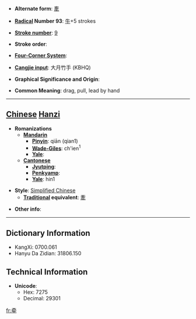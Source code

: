 * '''Alternate form''': [[牽]]

* '''[[Wiktionary:Chinese radical index| Radical]] Number 93''': [[Wiktionary:Chinese radical index 牛|牛]]+5 strokes

* '''[[Wiktionary:Chinese total strokes index|Stroke number]]''': [[Wiktionary:Chinese total strokes index 9|9]]

* '''Stroke order''': 

* '''[[Wiktionary:Chinese four corner index|Four-Corner System]]''': 

* '''[[Wiktionary:Chinese Cangjie index|Cangjie input]]''': 大月竹手 (KBHQ)

* '''Graphical Significance and Origin''': 

* '''Common Meaning''': drag, pull, lead by hand

----

== [[Chinese]] [[Hanzi]] ==

* '''Romanizations'''
** '''[[Mandarin]]'''
*** '''[[Pinyin]]''': qiān (qian1)
*** '''[[Wade-Giles]]''': ch'ien<sup>1</sup>
*** '''[[Yale]]''': 
** '''[[Cantonese]]'''
*** '''[[Jyutping]]''':
*** '''[[Penkyamp]]''': 
*** '''[[Yale]]''': hin1

* '''Style''': [[Simplified Chinese]] 
** '''[[Traditional Chinese|Traditional]] equivalent''': [[牽]]

* '''Other info''': 

----

== Dictionary Information ==

* KangXi: 0700.061
* Hanyu Da Zidian: 31806.150

== Technical Information ==

* '''Unicode''':
** Hex: 7275
** Decimal: 29301

[[fr:牵]]
